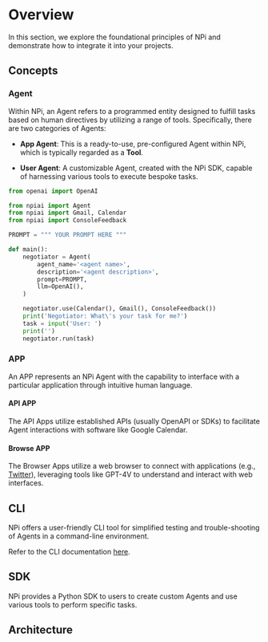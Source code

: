 
<Todo />

# Overview

In this section, we explore the foundational principles of NPi and demonstrate how to integrate it into your projects.

## Concepts

### Agent

Within NPi, an Agent refers to a programmed entity designed to fulfill tasks based on human directives by utilizing a range of tools. Specifically, there are two categories of Agents:

- **App Agent**: This is a ready-to-use, pre-configured Agent within NPi, which is typically regarded as a **Tool**.

- **User Agent**: A customizable Agent, created with the NPi SDK, capable of harnessing various tools to execute bespoke tasks.

```python filename="examples/calendar_negotiator"
from openai import OpenAI

from npiai import Agent
from npiai import Gmail, Calendar
from npiai import ConsoleFeedback

PROMPT = """ YOUR PROMPT HERE """

def main():
    negotiator = Agent(
        agent_name='<agent name>',
        description='<agent description>',
        prompt=PROMPT,
        llm=OpenAI(),
    )

    negotiator.use(Calendar(), Gmail(), ConsoleFeedback())
    print('Negotiator: What\'s your task for me?')
    task = input('User: ')
    print('')
    negotiator.run(task)
```

### APP

An APP represents an NPi Agent with the capability to interface with a particular application through intuitive human language.


#### API APP

The API Apps utilize established APIs (usually OpenAPI or SDKs) to facilitate Agent interactions with software like Google Calendar.


#### Browse APP

The Browser Apps utilize a web browser to connect with applications (e.g., [Twitter](https://x.com)), leveraging tools like GPT-4V to understand and interact with web interfaces.

## CLI

NPi offers a user-friendly CLI tool for simplified testing and trouble-shooting of Agents in a command-line environment.

Refer to the CLI documentation [here](cli).

## SDK

NPi provides a Python SDK to users to create custom Agents and use various tools to perform specific tasks.

## Architecture

